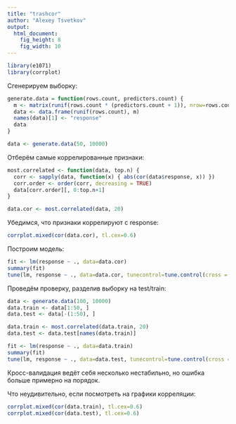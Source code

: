 ```yaml
---
title: "trashcor"
author: "Alexey Tsvetkov"
output:
  html_document:
    fig_height: 8
    fig_width: 10
---
```


```r
library(e1071)
library(corrplot)
```

Сгенерируем выборку:
```r
generate.data = function(rows.count, predictors.count) {
  m <- matrix(runif(rows.count * (predictors.count + 1)), nrow=rows.count)
  data <- data.frame(runif(rows.count), m)
  names(data)[1] <- "response"
  data
}

data <- generate.data(50, 10000)
```

Отберём самые коррелированные признаки:
```r
most.correlated <- function(data, top.n) {
  corr <- sapply(data, function(x) { abs(cor(data$response, x)) })
  corr.order <- order(corr, decreasing = TRUE)
  data[corr.order][, 0:top.n+1]
}

data.cor <- most.correlated(data, 20)
```

Убедимся, что признаки коррелируют с response:
```r
corrplot.mixed(cor(data.cor), tl.cex=0.6)
```

Построим модель:
```r
fit <- lm(response ~ ., data=data.cor)
summary(fit)
tune(lm, response ~ ., data=data.cor, tunecontrol=tune.control(cross = nrow(data.cor)))
```

Проведём проверку, разделив выборку на test/train:
```r
data <- generate.data(100, 10000)
data.train <- data[1:50, ]
data.test <- data[-(1:50), ]

data.train <- most.correlated(data.train, 20)
data.test <- data.test[names(data.train)]

fit <- lm(response ~ ., data=data.train)
summary(fit)
tune(lm, response ~ ., data=data.test, tunecontrol=tune.control(cross = nrow(data.test)))
```

Кросс-валидация ведёт себя несколько нестабильно, но ошибка больше примерно на порядок.

Что неудивительно, если посмотреть на графики корреляции:
```r
corrplot.mixed(cor(data.train), tl.cex=0.6)
corrplot.mixed(cor(data.test), tl.cex=0.6)
```
